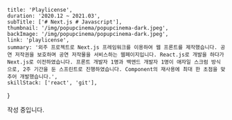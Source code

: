     title: 'Playlicense',
    duration: '2020.12 ~ 2021.03',
    subTitle: ['# Next.js # Javascript'],
    thumbnail: '/img/popupcinema/popupcinema-dark.jpeg',
    backImage: '/img/popupcinema/popupcinema-dark.jpeg',
    link: 'playlicense',
    summary: '외주 프로젝트로 Next.js 프레임워크를 이용하여 웹 프론트를 제작했습니다. 공연 저작권을 보호하며 공연 저작물을 서비스하는 웹페이지입니다. React.js로 개발을 하다가 Next.js로 이전하였습니다. 프론트 개발자 1명과 백앤드 개발자 1명이 애자일 스크럼 방식으로, 2주 기간을 둔 스프린트로 진행하였습니다. Component의 재사용에 최대 한 초점을 맞추어 개발했습니다.',
    skillStack: ['react', 'git'],
}

<div>
    <section>
        작성 중입니다.
    </section>
</div>